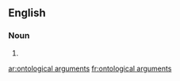 ==English==

===Noun===
{{head|en|noun plural form}}

# {{plural of|ontological argument|lang=en}}

[[ar:ontological arguments]]
[[fr:ontological arguments]]